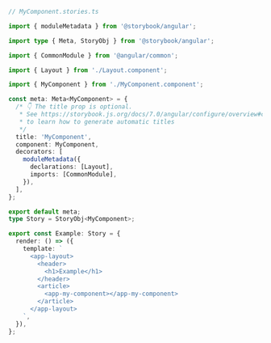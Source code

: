 ```ts
// MyComponent.stories.ts

import { moduleMetadata } from '@storybook/angular';

import type { Meta, StoryObj } from '@storybook/angular';

import { CommonModule } from '@angular/common';

import { Layout } from './Layout.component';

import { MyComponent } from './MyComponent.component';

const meta: Meta<MyComponent> = {
  /* 👇 The title prop is optional.
   * See https://storybook.js.org/docs/7.0/angular/configure/overview#configure-story-loading
   * to learn how to generate automatic titles
   */
  title: 'MyComponent',
  component: MyComponent,
  decorators: [
    moduleMetadata({
      declarations: [Layout],
      imports: [CommonModule],
    }),
  ],
};

export default meta;
type Story = StoryObj<MyComponent>;

export const Example: Story = {
  render: () => ({
    template: `
      <app-layout>
        <header>
          <h1>Example</h1>
        </header>
        <article>
          <app-my-component></app-my-component>
        </article>
      </app-layout>
    `,
  }),
};
```
